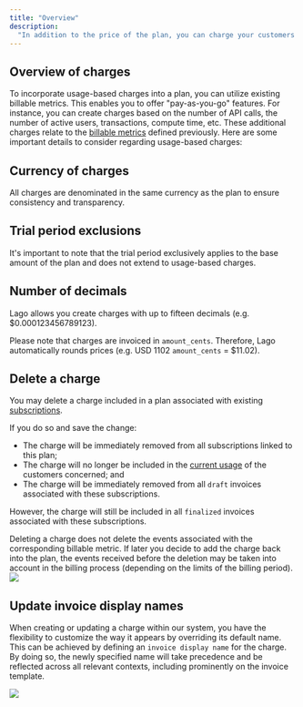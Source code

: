```yaml
---
title: "Overview"
description:
  "In addition to the price of the plan, you can charge your customers for usage."
---
```


## Overview of charges[](#overview-of-charges "Direct link to heading")
To incorporate usage-based charges into a plan, you can utilize existing billable metrics. 
This enables you to offer "pay-as-you-go" features.
For instance, you can create charges based on the number of API calls, the
number of active users, transactions, compute time, etc. These additional
charges relate to the [billable metrics](/guide/billable-metrics/create-billable-metrics) defined previously.
Here are some important details to consider regarding usage-based charges:


## Currency of charges[](#charges-currency "Direct link to heading")
All charges are denominated in the same currency as the plan to ensure consistency and transparency.

## Trial period exclusions[](#trial-period-exclusion "Direct link to heading")
It's important to note that the trial period exclusively applies to the base amount of the plan and does not extend 
to usage-based charges.

## Number of decimals[](#number-of-decimals "Direct link to heading")

Lago allows you create charges with up to fifteen decimals (e.g.
\$0.000123456789123).

Please note that charges are invoiced in `amount_cents`. Therefore, Lago
automatically rounds prices (e.g. USD 1102 `amount_cents` \= \$11.02).

## Delete a charge[](#delete-charge "Direct link to heading")

You may delete a charge included in a plan associated with existing
[subscriptions](/guide/subscriptions/assign-plan).

If you do so and save the change:

- The charge will be immediately removed from all subscriptions linked to this
  plan;
- The charge will no longer be included in the
  [current usage](/api-reference/customer-usage/customer-usage-object) of the customers
  concerned; and
- The charge will be immediately removed from all `draft` invoices associated
  with these subscriptions.

However, the charge will still be included in all `finalized` invoices
associated with these subscriptions.

<Info>
  Deleting a charge does not delete the events associated with the corresponding
  billable metric. If later you decide to add the charge back into the plan, the
  events received before the deletion may be taken into account in the billing
  process (depending on the limits of the billing period).
</Info>

<Frame caption="How to delete a charge">
  <img src="/guide/plans/images/charges-delete-e8b82428bc7fe73f40f419fb6ee88dab.png"/>
</Frame>

## Update invoice display names[](#invoice-display-names "Direct link to heading")
When creating or updating a charge within our system, you have the flexibility to customize the way it 
appears by overriding its default name. This can be achieved by defining an `invoice display name` for the charge. 
By doing so, the newly specified name will take precedence and be reflected across all relevant contexts, 
including prominently on the invoice template.

<Frame caption="How to modify the invoice display name">
  <img src="/guide/plans/images/invoice-display-name.gif"/>
</Frame>